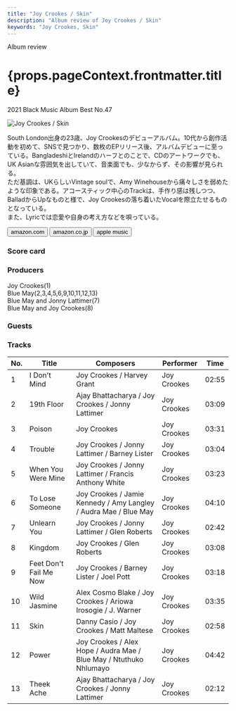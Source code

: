 ```yaml
---
title: "Joy Crookes / Skin"
description: "Album review of Joy Crookes / Skin"
keywords: "Joy Crookes, Skin"
---
```





<p className="largeP">Album review</p>
<h1 className="h1--no--margin">{props.pageContext.frontmatter.title}</h1>
<p className="largeP">
  <Link to="/best50/2021/">2021 Black Music Album Best No.47</Link>
</p>

<Row  className="image-card-group">
	<Column colMd={3} colLg={4} noGutterMdLeft="">
       <ImageCard>

![Joy Crookes / Skin](../../images/cd/joycrookes1L.jpg)

</ImageCard>
	</Column>
	<Column colMd={4} colLg={8} noGutterMdLeft="">
		<p>
			South London出身の23歳、Joy Crookesのデビューアルバム。10代から創作活動を初めて、SNSで見つかり、数枚のEPリリース後、アルバムデビューに至っている。BangladeshiとIrelandのハーフとのことで、CDのアートワークでも、UK Asianな雰囲気を出していて、音楽面でも、少なからず、その影響が見られる。
			<br/>ただ基調は、UKらしいVintage soulで、Amy Winehouseから痛々しさを弱めたような印象である。アコースティック中心のTrackは、手作り感は残しつつ、BalladからUpなものと様で、Joy Crookesの落ち着いたVocalを際立たせるものとなっている。
			<br/>また、Lyricでは恋愛や自身の考え方などを唄っている。
		</p>
		<div>
		  <Button className="button-right-mergin"  href="https://amzn.to/3zQGGw0" renderIcon={ArrowUpRight} size='sm' kind='primary'>
  	    amazon.com
  	  </Button>
  	  <Button className="button-right-mergin"  href="https://amzn.to/3QCbszs" renderIcon={ArrowUpRight} size='sm' kind='secondary'>
  	    amazon.co.jp
  	  </Button>
			<Button className="button-right-mergin"  href="https://apple.co/3QfYh7J" renderIcon={ArrowUpRight} size='sm' kind='tertiary'>
  	   	apple music
  	  </Button>
			<AdvJS2/>
		</div>
	</Column>
</Row>
<Row >
	<Column colMd={4} colLg={4} noGutterMdLeft="">
		<div>
		  <h3>Score card</h3>
			<SliderJS1 value="5" />
		  <SliderJS2 value="3" />
			<SliderJS3 value="1" />
		  <SliderJS4 value="8" />
		</div>
	</Column>
	<Column colMd={8} colLg={8} noGutterMdLeft="">
		<div>
			<h3>Producers</h3>
			<p>
				Joy Crookes(1)
				<br/>Blue May(2,3,4,5,6,9,10,11,12,13)
				<br/>Blue May and Jonny Lattimer(7)
				<br/>Blue May and Joy Crookes(8)
			</p>
			<h3>Guests</h3>
			<p>
			</p>
		</div>
	</Column>
</Row>

<h3>Tracks</h3>

| No. | Title                  | Composers                                                          | Performer   | Time  |
| --- | ---------------------- | ------------------------------------------------------------------ | ----------- | ----- |
| 1   | I Don't Mind           | Joy Crookes / Harvey Grant                                         | Joy Crookes | 02:55 |
| 2   | 19th Floor             | Ajay Bhattacharya / Joy Crookes / Jonny Lattimer                   | Joy Crookes | 03:09 |
| 3   | Poison                 | Joy Crookes                                                        | Joy Crookes | 03:31 |
| 4   | Trouble                | Joy Crookes / Jonny Lattimer / Barney Lister                       | Joy Crookes | 03:04 |
| 5   | When You Were Mine     | Joy Crookes / Jonny Lattimer / Francis Anthony White               | Joy Crookes | 03:23 |
| 6   | To Lose Someone        | Joy Crookes / Jamie Kennedy / Amy Langley / Audra Mae / Blue May   | Joy Crookes | 04:10 |
| 7   | Unlearn You            | Joy Crookes / Jonny Lattimer / Glen Roberts                        | Joy Crookes | 02:42 |
| 8   | Kingdom                | Joy Crookes / Glen Roberts                                         | Joy Crookes | 03:08 |
| 9   | Feet Don't Fail Me Now | Joy Crookes / Barney Lister / Joel Pott                            | Joy Crookes | 03:18 |
| 10  | Wild Jasmine           | Alex Cosmo Blake / Joy Crookes / Ariowa Irosogie / J. Warner       | Joy Crookes | 03:35 |
| 11  | Skin                   | Danny Casio / Joy Crookes / Matt Maltese                           | Joy Crookes | 02:58 |
| 12  | Power                  | Joy Crookes / Alex Hope / Audra Mae / Blue May / Ntuthuko Nhlumayo | Joy Crookes | 04:42 |
| 13  | Theek Ache             | Ajay Bhattacharya / Joy Crookes / Jonny Lattimer                   | Joy Crookes | 02:12 |

<AdvJS3 />
